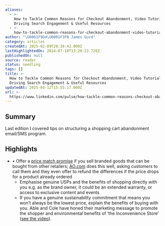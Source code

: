 ```yaml
---
aliases:
  - >-
    How to Tackle Common Reasons for Checkout Abandonment, Video Tutorial on
    Driving Search Engagement & Useful Resources
  - >-
    how-to-tackle-common-reasons-for-checkout-abandonment-video-tutorial-on-driving-search-engagement-&-useful-resources
author: "\U0001F9D4\U0001F3FB James Gurd"
category: articles
createdAt: 2025-02-09T20:38:42.000Z
lastHighlightedOn: 2024-07-10T13:20:22.728Z
publishedOn: null
source: reader
status: seedling
tags: []
title: >-
  How to Tackle Common Reasons for Checkout Abandonment, Video Tutorial on
  Driving Search Engagement & Useful Resources
updatedAt: 2025-04-12T15:55:17.000Z
url: >-
  https://www.linkedin.com/pulse/how-tackle-common-reasons-checkout-abandonment-video-tutorial-gurd-ee6ce/
---
```

## Summary

Last edition I covered tips on structuring a shopping cart abandonment email/SMS program.

## Highlights

- • Offer a [price match promise](https://ao.com/help-and-advice/finance-and-savings/price-match-promise/) if you sell branded goods that can be bought from other retailers; [AO.com](http://AO.com) does this well, asking customers to call them and they even offer to refund the differences if the price drops for a product already ordered
  - Emphasise genuine USPs and the benefits of shopping directly with you e.g. as the brand owner, it could be an extended warranty, or access to exclusive content and events
  - If you have a genuine sustainability commitment that means you won’t always be the lowest price, explain the benefits of buying with you. Able and Cole have honed their marketing message to promote the shopper and environmental benefits of ‘the Inconvenience Store’ ([see the video](https://www.youtube.com/watch?v=zLmuLb8YMtc&t=2s)).
